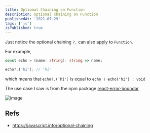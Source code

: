```yaml
---
title: Optional Chaining on Function
description: optional chaining on Function
publishedAt: '2021-07-29'
tags: ['js']
isPublished: true
---
```


Just notice the optional chaining `?.` can also apply to `Function`.

For example,

```ts
const echo = (name: string): string => name;

echo?.('hi'); // 'hi'
```

which means that `echo?.('hi')` is equal to `echo ? echo('hi') : void`

The use case I saw is from the npm package [react-error-boundar](https://github.com/bvaughn/react-error-boundary/blob/master/src/index.tsx)

![image](https://user-images.githubusercontent.com/31360789/127532223-46124e22-a1e6-4fcb-a0db-e2423f4832d5.png)

## Refs

- https://javascript.info/optional-chaining

